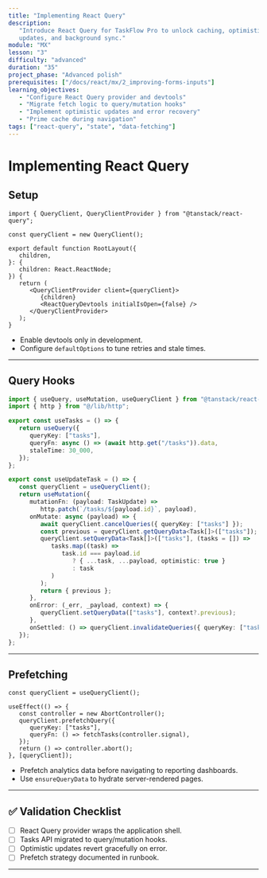 ```yaml
---
title: "Implementing React Query"
description:
   "Introduce React Query for TaskFlow Pro to unlock caching, optimistic
   updates, and background sync."
module: "MX"
lesson: "3"
difficulty: "advanced"
duration: "35"
project_phase: "Advanced polish"
prerequisites: ["/docs/react/mx/2_improving-forms-inputs"]
learning_objectives:
   - "Configure React Query provider and devtools"
   - "Migrate fetch logic to query/mutation hooks"
   - "Implement optimistic updates and error recovery"
   - "Prime cache during navigation"
tags: ["react-query", "state", "data-fetching"]
---
```


# Implementing React Query

## Setup

```tsx filename="src/app/layout.tsx"
import { QueryClient, QueryClientProvider } from "@tanstack/react-query";

const queryClient = new QueryClient();

export default function RootLayout({
   children,
}: {
   children: React.ReactNode;
}) {
   return (
      <QueryClientProvider client={queryClient}>
         {children}
         <ReactQueryDevtools initialIsOpen={false} />
      </QueryClientProvider>
   );
}
```

-  Enable devtools only in development.
-  Configure `defaultOptions` to tune retries and stale times.

---

## Query Hooks

```ts filename="src/features/tasks/api.ts"
import { useQuery, useMutation, useQueryClient } from "@tanstack/react-query";
import { http } from "@/lib/http";

export const useTasks = () => {
   return useQuery({
      queryKey: ["tasks"],
      queryFn: async () => (await http.get("/tasks")).data,
      staleTime: 30_000,
   });
};

export const useUpdateTask = () => {
   const queryClient = useQueryClient();
   return useMutation({
      mutationFn: (payload: TaskUpdate) =>
         http.patch(`/tasks/${payload.id}`, payload),
      onMutate: async (payload) => {
         await queryClient.cancelQueries({ queryKey: ["tasks"] });
         const previous = queryClient.getQueryData<Task[]>(["tasks"]);
         queryClient.setQueryData<Task[]>(["tasks"], (tasks = []) =>
            tasks.map((task) =>
               task.id === payload.id
                  ? { ...task, ...payload, optimistic: true }
                  : task
            )
         );
         return { previous };
      },
      onError: (_err, _payload, context) => {
         queryClient.setQueryData(["tasks"], context?.previous);
      },
      onSettled: () => queryClient.invalidateQueries({ queryKey: ["tasks"] }),
   });
};
```

---

## Prefetching

```tsx filename="src/app/(app)/layout.tsx"
const queryClient = useQueryClient();

useEffect(() => {
   const controller = new AbortController();
   queryClient.prefetchQuery({
      queryKey: ["tasks"],
      queryFn: () => fetchTasks(controller.signal),
   });
   return () => controller.abort();
}, [queryClient]);
```

-  Prefetch analytics data before navigating to reporting dashboards.
-  Use `ensureQueryData` to hydrate server-rendered pages.

---

## ✅ Validation Checklist

-  [ ] React Query provider wraps the application shell.
-  [ ] Tasks API migrated to query/mutation hooks.
-  [ ] Optimistic updates revert gracefully on error.
-  [ ] Prefetch strategy documented in runbook.

---

